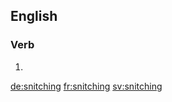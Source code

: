 ==English==

===Verb===
{{head|en}}

# {{present participle of|snitch|lang=en}}

[[de:snitching]]
[[fr:snitching]]
[[sv:snitching]]